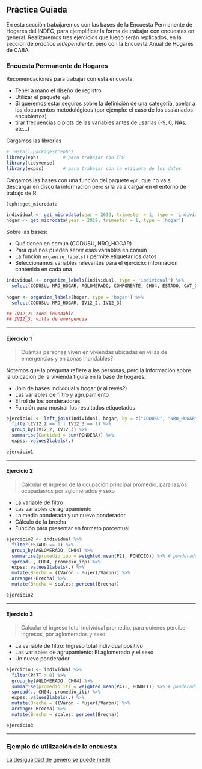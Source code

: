 ## Práctica Guiada


En esta sección trabajaremos con las bases de la Encuesta Permanente de Hogares del INDEC, para ejemplificar la forma de trabajar con encuestas en general. Realizaremos tres ejercicios que luego serán replicados, en la sección de _práctica independiente_, pero con la Encuesta Anual de Hogares de CABA.

### Encuesta Permanente de Hogares

Recomendaciones para trabajar con esta encuesta:

* Tener a mano el diseño de registro
* Utilizar el paquete `eph`
* Si queremos estar seguros sobre la definición de una categoría, apelar a los documentos metodológicos (por ejemplo: el caso de los asalariados encubiertos)
* tirar frecuencias o plots de las variables antes de usarlas (-9, 0, NAs, etc...)

Cargamos las librerías

```r
# install.packages("eph")
library(eph)         # para trabajar con EPH
library(tidyverse)   
library(expss)       # para trabajar con la etiqueta de los datos
```

Cargamos las bases con una función del paquete `eph`, que no va a descargar en disco la información pero sí la va a cargar en el entorno de trabajo de R.

```r
?eph::get_microdata

individual <- get_microdata(year = 2019, trimester = 1, type = 'individual')
hogar <- get_microdata(year = 2019, trimester = 1, type = 'hogar')
```

Sobre las bases:

* Qué tienen en común (CODUSU, NRO_HOGAR)
* Para qué nos pueden servir esas variables en común
* La función `organize_labels()` permite etiquetar los datos
* Seleccionamos variables relevantes para el ejercicio: información contenida en cada una

```r
individual <- organize_labels(individual, type = 'individual') %>% 
  select(CODUSU, NRO_HOGAR, AGLOMERADO, COMPONENTE, CH04, ESTADO, CAT_OCUP, P21, P47T, PONDERA, PONDII, PONDIIO)
  
hogar <- organize_labels(hogar, type = 'hogar') %>% 
  select(CODUSU, NRO_HOGAR, IV12_2, IV12_3)

## IV12_2: zona inundable
## IV12_3: villa de emergencia
```

---

#### Ejercicio 1

> Cuántas personas viven en viviendas ubicadas en villas de emergencias y en zonas inundables?

Notemos que la pregunta refiere a las personas, pero la información sobre la ubicación de la vivienda figura en la base de hogares.

* Join de bases individual y hogar (y al revés?)
* Las variables de filtro y agrupamiento
* El rol de los ponderadores
* Función para mostrar los resultados etiquetados

```r
ejercicio1 <- left_join(individual, hogar, by = c("CODUSU", "NRO_HOGAR")) %>% 
  filter(IV12_2 == 1 | IV12_3 == 1) %>% 
  group_by(IV12_2, IV12_3) %>% 
  summarise(Cantidad = sum(PONDERA)) %>% 
  expss::values2labels(.)

ejercicio1
```

---

#### Ejercicio 2

> Calcular el ingreso de la ocupación principal promedio, para las/os ocupadas/os por aglomerados y sexo

* La variable de filtro
* Las variables de agrupamiento
* La media ponderada y un nuevo ponderador
* Cálculo de la brecha
* Función para presentar en formato porcentual

```r
ejercicio2 <- individual %>% 
  filter(ESTADO == 1) %>% 
  group_by(AGLOMERADO, CH04) %>% 
  summarise(promedio_iop = weighted.mean(P21, PONDIIO)) %>% # ponderador
  spread(., CH04, promedio_iop) %>% 
  expss::values2labels(.) %>% 
  mutate(Brecha = ((Varon - Mujer)/Varon)) %>% 
  arrange(-Brecha) %>% 
  mutate(Brecha = scales::percent(Brecha))

ejercicio2
```

---

#### Ejercicio 3

> Calcular el ingreso total individual promedio, para quienes perciben ingresos, por aglomerados y sexo

* La variable de filtro: Ingreso total individual positivo
* Las variables de agrupamiento: El aglomerado y el sexo
* Un nuevo ponderador

```r
ejercicio3 <- individual %>% 
  filter(P47T > 0) %>% 
  group_by(AGLOMERADO, CH04) %>% 
  summarise(promedio_iti = weighted.mean(P47T, PONDII)) %>% # ponderador
  spread(., CH04, promedio_iti) %>% 
  expss::values2labels(.) %>% 
  mutate(Brecha = ((Varon - Mujer)/Varon)) %>% 
  arrange(-Brecha) %>% 
  mutate(Brecha = scales::percent(Brecha))

ejercicio3
```

---

### Ejemplo de utilización de la encuesta

[La desigualdad de género se puede medir](http://www.rpubs.com/natsumi_shokida/)
